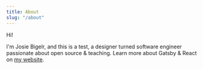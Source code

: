 ```yaml
---
title: About
slug: "/about"
---
```


Hi!

I'm Josie Bigelr, and this is a test, a designer turned software engineer passionate about open source & teaching. Learn more about Gatsby & React on [my website](https://www.lekoarts.de?utm_source=minimal-blog&utm_medium=Starter).
